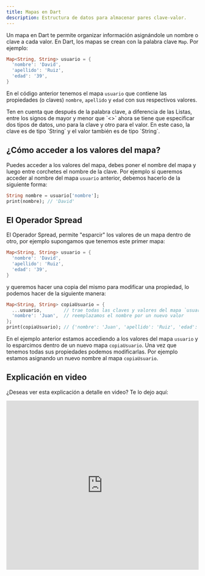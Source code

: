 ```yaml
---
title: Mapas en Dart
description: Estructura de datos para almacenar pares clave-valor.
---
```


Un mapa en Dart te permite organizar información asignándole un nombre o clave a cada valor. En Dart, los mapas se crean con la palabra clave `Map`. Por ejemplo:

```dart
Map<String, String> usuario = {
  'nombre': 'David',
  'apellido': 'Ruiz',
  'edad': '39',
}
```	

En el código anterior tenemos el mapa `usuario` que contiene las propiedades (o claves) `nombre`, `apellido` y `edad` con sus respectivos valores.

<Callout title="Nota">
Ten en cuenta que después de la palabra clave, a diferencia de las Listas, entre los signos de mayor y menor que `<>` ahora se tiene que especificar dos tipos de datos, uno para la clave y otro para el valor. En este caso, la clave es de tipo `String` y el valor también es de tipo `String`.
</Callout>

## ¿Cómo acceder a los valores del mapa?

Puedes acceder a los valores del mapa, debes poner el nombre del mapa y luego entre corchetes el nombre de la clave. Por ejemplo si queremos acceder al nombre del mapa `usuario` anterior, debemos hacerlo de la siguiente forma:

```dart
String nombre = usuario['nombre'];
print(nombre); // 'David'
```

## El Operador Spread

El Operador Spread, permite "esparcir" los valores de un mapa dentro de otro, por ejemplo supongamos que tenemos este primer mapa:

```dart
Map<String, String> usuario = {
  'nombre': 'David',
  'apellido': 'Ruiz',
  'edad': '39',
}
```

y queremos hacer una copia del mismo para modificar una propiedad, lo podemos hacer de la siguiente manera:

```dart
Map<String, String> copiaUsuario = {
  ...usuario,        // trae todas las claves y valores del mapa `usuario`
  'nombre': 'Juan',  // reemplazamos el nombre por un nuevo valor
};
print(copiaUsuario); // {'nombre': 'Juan', 'apellido': 'Ruiz', 'edad': '39'}
```

En el ejemplo anterior estamos accediendo a los valores del mapa `usuario` y lo esparcimos dentro de un nuevo mapa `copiaUsuario`. Una vez que tenemos todas sus propiedades podemos modificarlas. Por ejemplo estamos asignando un nuevo nombre al mapa `copiaUsuario`.

## Explicación en video

¿Deseas ver esta explicación a detalle en video? Te lo dejo aquí:

<iframe width="100%" height="444" src="https://www.youtube.com/embed/atPhflTe2EI?si=Irfgo0cy8C3NgYDu" title="YouTube video player" frameBorder="0" allow="accelerometer; autoplay; clipboard-write; encrypted-media; gyroscope; picture-in-picture; web-share" referrerPolicy="strict-origin-when-cross-origin" allowFullScreen></iframe>